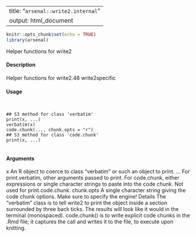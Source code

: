 
---
title: "``arsenal::write2.internal``"
output: html_document
---

```r
knitr::opts_chunk$set(echo = TRUE)
library(arsenal)
```

Helper functions for write2

#### Description

Helper functions for write2.48
write2specific

#### Usage
<pre><code>

## S3 method for class 'verbatim'
print(x, ...)
verbatim(x)
code.chunk(..., chunk.opts = "r")
## S3 method for class 'code.chunk'
print(x, ...)

</code></pre>
#### Arguments

x An R object to coerce to class "verbatim" or such an object to print.
... For print.verbatim, other arguments passed to print. For code.chunk, either
expressions or single character strings to paste into the code chunk. Not used
for print.code.chunk.
chunk.opts A single character string giving the code chunk options. Make sure to specify
the engine!
Details
The "verbatim" class is to tell write2 to print the object inside a section surrounded by three back
ticks. The results will look like it would in the terminal (monospaced).
code.chunk() is to write explicit code chunks in the .Rmd file; it captures the call and writes it to
the file, to execute upon knitting.




